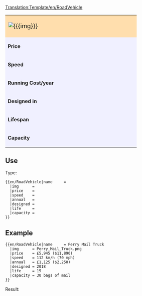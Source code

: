 <noinclude>[[Translation:Template/en/RoadVehicle]]</noinclude><noinclude></noinclude>
{| border="2" cellpadding="2" cellspacing="0" style="border: 1px #aaaaaa solid; border-collapse: collapse; margin-bottom:5px"
|-
| colspan="2" style="width: 400px; background: #ffdead; font-size: 120%;" | [[File:{{{img}}}]] '''{{{name}}}''' 
|-
| style="background: #f0f0ff;" | '''Price''' 
| style="background: #ffffff; width: 250px;" |{{{price}}} 
|-
| style="background: #f0f0ff;" | '''Speed''' 
| style="background: #ffffff;" | {{{speed}}}
|-
| style="background: #f0f0ff;" | '''Running Cost/year''' 
| style="background: #ffffff;" | {{{annual}}}
|-
| style="background: #f0f0ff;" | '''Designed in''' 
| style="background: #ffffff;" | {{{designed}}}
|-
| style="background: #f0f0ff;" | '''Lifespan''' 
| style="background: #ffffff;" | {{{life}}} years
|-
| style="background: #f0f0ff;" | '''Capacity''' 
| style="background: #ffffff;" | {{{capacity}}}
|}<noinclude>


==Use==
Type:
<pre>
{{en/RoadVehicle|name     = 
  |img      = 
  |price    =  
  |speed    = 
  |annual   = 
  |designed = 
  |life     = 
  |capacity = 
}}
</pre>
==Example==
<pre>
{{en/RoadVehicle|name     = Perry Mail Truck
  |img      = Perry_Mail_Truck.png
  |price    = £5,945 ($11,890) 
  |speed    = 112 km/h (70 mph)
  |annual   = £1,125 ($2,250)
  |designed = 2018
  |life     = 15
  |capacity = 30 bags of mail
}}
</pre>
Result:
{{en/RoadVehicle|name     = Perry Mail Truck
  |img      = Perry_Mail_Truck.png
  |price    = £5,945 ($11,890) 
  |speed    = 112 km/h (70 mph)
  |annual   = £1,125 ($2,250)
  |designed = 2018
  |life     = 15
  |capacity = 30 bags of mail
}}
</noinclude>